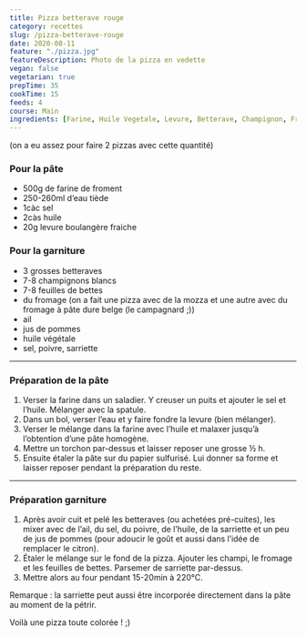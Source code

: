 ```yaml
---
title: Pizza betterave rouge
category: recettes
slug: /pizza-betterave-rouge
date: 2020-08-11
feature: "./pizza.jpg"
featureDescription: Photo de la pizza en vedette
vegan: false
vegetarian: true
prepTime: 35
cookTime: 15
feeds: 4
course: Main
ingredients: [Farine, Huile Vegetale, Levure, Betterave, Champignon, Fromage, Ail, Pomme, Sarriette]
---
```


<Ingredients>

(on a eu assez pour faire 2 pizzas avec cette quantité)

### Pour la pâte

- 500g de <Link to="/ingredients/farine">farine</Link> de froment
- 250-260ml d’eau tiède
- 1càc sel
- 2càs <Link to="/ingredients/huile-vegetale">huile</Link>
- 20g <Link to="/ingredients/levure">levure</Link> boulangère fraiche

### Pour la garniture

- 3 grosses <Link to="/ingredients/betterave">betteraves</Link>
- 7-8 <Link to="/ingredients/champignons">champignons blancs</Link>
- 7-8 feuilles de <Link to="/ingredients/betterave">bettes</Link>
- du <Link to="/ingredients/fromage">fromage</Link> (on a fait une pizza avec de la mozza et une autre avec du fromage à pâte dure belge (le campagnard ;))
- <Link to="/ingredients/ail">ail</Link>
- jus de <Link to="/ingredients/pomme">pommes</Link>
- <Link to="/ingredients/huile-vegetale">huile végétale</Link>
- sel, poivre, sarriette

</Ingredients>

---

### Préparation de la pâte

1. Verser la farine dans un saladier. Y creuser un puits et ajouter le sel et l’huile. Mélanger avec la spatule.
2. Dans un bol, verser l’eau et y faire fondre la levure (bien mélanger).
3. Verser le mélange dans la farine avec l’huile et malaxer jusqu’à l’obtention d’une pâte homogène.
4. Mettre un torchon par-dessus et laisser reposer une grosse ½ h.
5. Ensuite étaler la pâte sur du papier sulfurisé. Lui donner sa forme et laisser reposer pendant la préparation du reste.

---

### Préparation garniture

1. Après avoir cuit et pelé les betteraves (ou achetées pré-cuites), les mixer
avec de l’ail, du sel, du poivre, de l’huile, de la sarriette et un peu
de jus de pommes (pour adoucir le goût et aussi dans l’idée de remplacer le citron).
2. Étaler le mélange sur le fond de la pizza. Ajouter les champi, le fromage et
les feuilles de bettes. Parsemer de sarriette par-dessus.
3. Mettre alors au four pendant 15-20min à 220°C.

Remarque : la sarriette peut aussi être incorporée directement dans la pâte au moment de la pétrir.

Voilà une pizza toute colorée ! ;)
